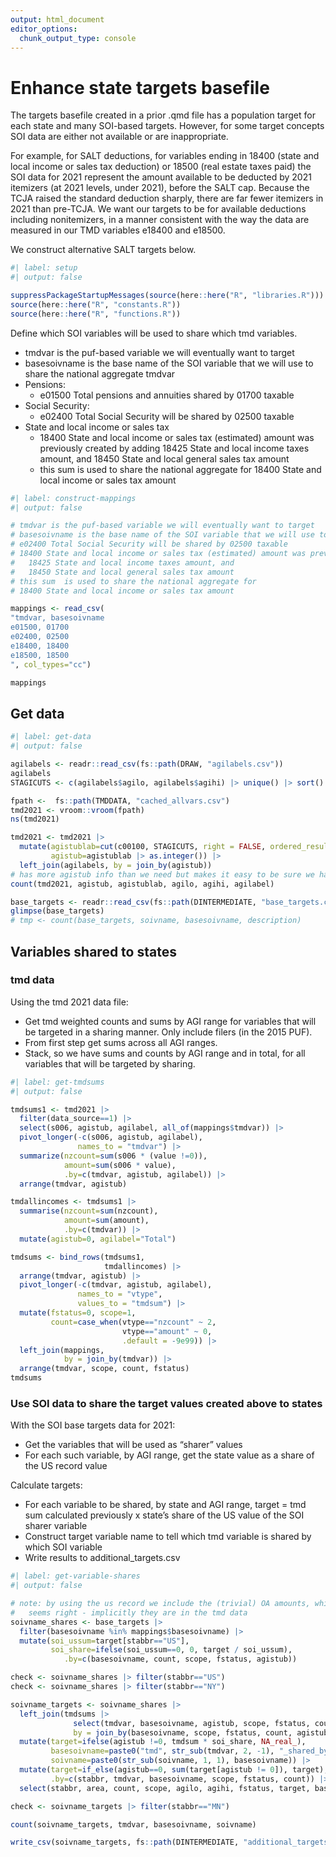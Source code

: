 ```yaml
---
output: html_document
editor_options: 
  chunk_output_type: console
---
```


# Enhance state targets basefile

The targets basefile created in a prior .qmd file has a population target for each state and many SOI-based targets. However, for some target concepts SOI data are either not available or are inappropriate. 

For example, for SALT deductions, for variables ending in 18400 (state and local income or sales tax deduction) or 18500 (real estate taxes paid) the SOI data for 2021 represent the amount available to be deducted by 2021 itemizers (at 2021 levels, under 2021), before the SALT cap. Because the TCJA raised the standard deduction sharply, there are far fewer itemizers in 2021 than pre-TCJA. We want our targets to be for available deductions including nonitemizers, in a manner consistent with the way the data are measured in our TMD variables e18400 and e18500.

We construct alternative SALT targets below.


```r
#| label: setup
#| output: false

suppressPackageStartupMessages(source(here::here("R", "libraries.R")))
source(here::here("R", "constants.R"))
source(here::here("R", "functions.R"))

```


Define which SOI variables will be used to share which tmd variables.

-   tmdvar is the puf-based variable we will eventually want to target
-   basesoivname is the base name of the SOI variable that we will use to share the national aggregate tmdvar
-   Pensions:
    -   e01500 Total pensions and annuities shared by 01700 taxable
-   Social Security:
    -   e02400 Total Social Security will be shared by 02500 taxable
-   State and local income or sales tax
    -   18400 State and local income or sales tax (estimated) amount was previously created by adding 18425 State and local income taxes amount, and 18450 State and local general sales tax amount
    -   this sum  is used to share the national aggregate for 18400 State and local income or sales tax amount


```r
#| label: construct-mappings
#| output: false

# tmdvar is the puf-based variable we will eventually want to target
# basesoivname is the base name of the SOI variable that we will use to share the national aggregate tmdvar
# e02400 Total Social Security will be shared by 02500 taxable
# 18400 State and local income or sales tax (estimated) amount was previously created by adding
#   18425 State and local income taxes amount, and
#   18450 State and local general sales tax amount
# this sum  is used to share the national aggregate for
# 18400 State and local income or sales tax amount

mappings <- read_csv(
"tmdvar, basesoivname
e01500, 01700
e02400, 02500
e18400, 18400
e18500, 18500
", col_types="cc")

mappings

```



## Get data

```r
#| label: get-data
#| output: false

agilabels <- readr::read_csv(fs::path(DRAW, "agilabels.csv"))
agilabels
STAGICUTS <- c(agilabels$agilo, agilabels$agihi) |> unique() |> sort()

fpath <-  fs::path(TMDDATA, "cached_allvars.csv")
tmd2021 <- vroom::vroom(fpath)
ns(tmd2021)

tmd2021 <- tmd2021 |> 
  mutate(agistublab=cut(c00100, STAGICUTS, right = FALSE, ordered_result = TRUE),
         agistub=agistublab |> as.integer()) |> 
  left_join(agilabels, by = join_by(agistub))
# has more agistub info than we need but makes it easy to be sure we have the right stubs
count(tmd2021, agistub, agistublab, agilo, agihi, agilabel)

base_targets <- readr::read_csv(fs::path(DINTERMEDIATE, "base_targets.csv"))
glimpse(base_targets)
# tmp <- count(base_targets, soivname, basesoivname, description)

```

## Variables shared to states

### tmd data

Using the tmd 2021 data file:

-   Get tmd weighted counts and sums by AGI range for variables that will be targeted in a sharing manner. Only include filers (in the 2015 PUF). 
-   From first step get sums across all AGI ranges.
-   Stack, so we have sums and counts by AGI range and in total, for all variables that will be targeted by sharing.


```r
#| label: get-tmdsums
#| output: false

tmdsums1 <- tmd2021 |> 
  filter(data_source==1) |> 
  select(s006, agistub, agilabel, all_of(mappings$tmdvar)) |> 
  pivot_longer(-c(s006, agistub, agilabel),
               names_to = "tmdvar") |> 
  summarize(nzcount=sum(s006 * (value !=0)),
            amount=sum(s006 * value),
            .by=c(tmdvar, agistub, agilabel)) |> 
  arrange(tmdvar, agistub)

tmdallincomes <- tmdsums1 |> 
  summarise(nzcount=sum(nzcount),
            amount=sum(amount),
            .by=c(tmdvar)) |> 
  mutate(agistub=0, agilabel="Total")

tmdsums <- bind_rows(tmdsums1,
                     tmdallincomes) |> 
  arrange(tmdvar, agistub) |> 
  pivot_longer(-c(tmdvar, agistub, agilabel),
               names_to = "vtype",
               values_to = "tmdsum") |>
  mutate(fstatus=0, scope=1, 
         count=case_when(vtype=="nzcount" ~ 2,
                         vtype=="amount" ~ 0,
                         .default = -9e99)) |> 
  left_join(mappings, 
            by = join_by(tmdvar)) |> 
  arrange(tmdvar, scope, count, fstatus)
tmdsums

```


### Use SOI data to share the target values created above to states

With the SOI base targets data for 2021:

-   Get the variables that will be used as "sharer" values
-   For each such variable, by AGI range, get the state value as a share of the US record value

Calculate targets:

-   For each variable to be shared, by state and AGI range, target = tmd sum calculated previously x state's share of the US value of the SOI sharer variable
-   Construct target variable name to tell which tmd variable is shared by which SOI variable
-   Write results to additional_targets.csv

```r
#| label: get-variable-shares
#| output: false

# note: by using the us record we include the (trivial) OA amounts, which 
#   seems right - implicitly they are in the tmd data
soivname_shares <- base_targets |> 
  filter(basesoivname %in% mappings$basesoivname) |> 
  mutate(soi_ussum=target[stabbr=="US"],
         soi_share=ifelse(soi_ussum==0, 0, target / soi_ussum),
            .by=c(basesoivname, count, scope, fstatus, agistub))

check <- soivname_shares |> filter(stabbr=="US")
check <- soivname_shares |> filter(stabbr=="NY")

soivname_targets <- soivname_shares |> 
  left_join(tmdsums |> 
              select(tmdvar, basesoivname, agistub, scope, fstatus, count, tmdsum),
              by = join_by(basesoivname, scope, fstatus, count, agistub)) |> 
  mutate(target=ifelse(agistub !=0, tmdsum * soi_share, NA_real_),
         basesoivname=paste0("tmd", str_sub(tmdvar, 2, -1), "_shared_by_soi", basesoivname),
         soivname=paste0(str_sub(soivname, 1, 1), basesoivname)) |> 
  mutate(target=if_else(agistub==0, sum(target[agistub != 0]), target),
         .by=c(stabbr, tmdvar, basesoivname, scope, fstatus, count)) |> 
  select(stabbr, area, count, scope, agilo, agihi, fstatus, target, basesoivname, soivname, description, agistub, agilabel, tmdvar)

check <- soivname_targets |> filter(stabbr=="MN")

count(soivname_targets, tmdvar, basesoivname, soivname)

write_csv(soivname_targets, fs::path(DINTERMEDIATE, "additional_targets.csv"))

```

